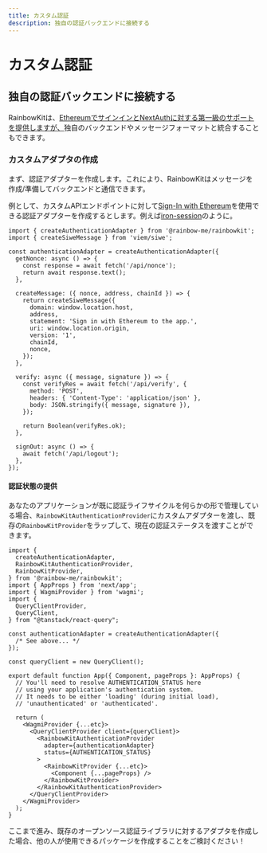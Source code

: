 ```yaml
---
title: カスタム認証
description: 独自の認証バックエンドに接続する
---
```


# カスタム認証

## 独自の認証バックエンドに接続する

RainbowKitは、[EthereumでサインインとNextAuthに対する第一級のサポートを提供しますが、](/docs/authentication#set-up-sign-in-with-ethereum-and-nextauth)独自のバックエンドやメッセージフォーマットと統合することもできます。

### カスタムアダプタの作成

まず、認証アダプターを作成します。これにより、RainbowKitはメッセージを作成/準備してバックエンドと通信できます。

例として、カスタムAPIエンドポイントに対して[Sign-In with Ethereum](https://login.xyz)を使用できる認証アダプターを作成するとします。例えば[iron-session](https://github.com/rainbow-me/rainbowkit/tree/main/examples/with-next-siwe-iron-session)のように。

```tsx
import { createAuthenticationAdapter } from '@rainbow-me/rainbowkit';
import { createSiweMessage } from 'viem/siwe';

const authenticationAdapter = createAuthenticationAdapter({
  getNonce: async () => {
    const response = await fetch('/api/nonce');
    return await response.text();
  },

  createMessage: ({ nonce, address, chainId }) => {
    return createSiweMessage({
      domain: window.location.host,
      address,
      statement: 'Sign in with Ethereum to the app.',
      uri: window.location.origin,
      version: '1',
      chainId,
      nonce,
    });
  },

  verify: async ({ message, signature }) => {
    const verifyRes = await fetch('/api/verify', {
      method: 'POST',
      headers: { 'Content-Type': 'application/json' },
      body: JSON.stringify({ message, signature }),
    });

    return Boolean(verifyRes.ok);
  },

  signOut: async () => {
    await fetch('/api/logout');
  },
});
```

#### 認証状態の提供

あなたのアプリケーションが既に認証ライフサイクルを何らかの形で管理している場合、`RainbowKitAuthenticationProvider`にカスタムアダプターを渡し、既存の`RainbowKitProvider`をラップして、現在の認証ステータスを渡すことができます。

```tsx
import {
  createAuthenticationAdapter,
  RainbowKitAuthenticationProvider,
  RainbowKitProvider,
} from '@rainbow-me/rainbowkit';
import { AppProps } from 'next/app';
import { WagmiProvider } from 'wagmi';
import {
  QueryClientProvider,
  QueryClient,
} from "@tanstack/react-query";

const authenticationAdapter = createAuthenticationAdapter({
  /* See above... */
});

const queryClient = new QueryClient();

export default function App({ Component, pageProps }: AppProps) {
  // You'll need to resolve AUTHENTICATION_STATUS here
  // using your application's authentication system.
  // It needs to be either 'loading' (during initial load),
  // 'unauthenticated' or 'authenticated'.

  return (
    <WagmiProvider {...etc}>
      <QueryClientProvider client={queryClient}>
        <RainbowKitAuthenticationProvider
          adapter={authenticationAdapter}
          status={AUTHENTICATION_STATUS}
        >
          <RainbowKitProvider {...etc}>
            <Component {...pageProps} />
          </RainbowKitProvider>
        </RainbowKitAuthenticationProvider>
      </QueryClientProvider>
    </WagmiProvider>
  );
}
```

ここまで進み、既存のオープンソース認証ライブラリに対するアダプタを作成した場合、他の人が使用できるパッケージを作成することをご検討ください！
